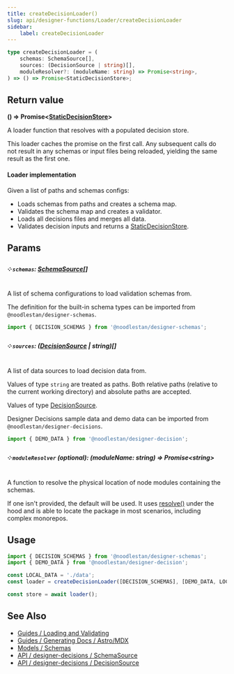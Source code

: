 ```yaml
---
title: createDecisionLoader()
slug: api/designer-functions/Loader/createDecisionLoader
sidebar:
    label: createDecisionLoader
---
```


```ts
type createDecisionLoader = (
    schemas: SchemaSource[],
    sources: (DecisionSource | string)[],
    moduleResolver?: (moduleName: string) => Promise<string>,
) => () => Promise<StaticDecisionStore>;
```

## Return value

**() => Promise&lt;[StaticDecisionStore](/api/designer-functions/Types/StaticDecisionStore)&gt;**

A loader function that resolves with a populated decision store.

This loader caches the promise on the first call. Any subsequent calls do not result in any schemas or input files being reloaded, yielding the same result as the first one.

#### Loader implementation

Given a list of paths and schemas configs:

-   Loads schemas from paths and creates a schema map.
-   Validates the schema map and creates a validator.
-   Loads all decisions files and merges all data.
-   Validates decision inputs and returns a [StaticDecisionStore](/api/designer-functions/Types/StaticDecisionStore).

## Params

##### ༶ `schemas`: [SchemaSource](/api/designer-decisions/Types/Meta/SchemaSource)[]

A list of schema configurations to load validation schemas from.

The definition for the built-in schema types can be imported from `@noodlestan/designer-schemas`.

```ts
import { DECISION_SCHEMAS } from '@noodlestan/designer-schemas';
```

##### ༶ `sources`: ([DecisionSource](/api/designer-decisions/Types/Meta/DecisionSource) | string)[]

A list of data sources to load decision data from.

Values of type `string` are treated as paths. Both relative paths (relative to the current working directory) and absolute paths are accepted.

Values of type [DecisionSource](/api/designer-decisions/Types/Meta/DecisionSource).

Designer Decisions sample data and demo data can be imported from `@noodlestan/designer-decisions`.

```ts
import { DEMO_DATA } from '@noodlestan/designer-decision';
```

##### ༶ `moduleResolver` (optional): (moduleName: string) => Promise&lt;string&gt;

A function to resolve the physical location of node modules containing the schemas.

If one isn't provided, the default will be used. It uses [resolve()](https://github.com/browserify/resolve) under the hood and is able to locate the package in most scenarios, including complex monorepos.

## Usage

```ts
import { DECISION_SCHEMAS } from '@noodlestan/designer-schemas';
import { DEMO_DATA } from '@noodlestan/designer-decision';

const LOCAL_DATA = './data';
const loader = createDecisionLoader([DECISION_SCHEMAS], [DEMO_DATA, LOCAL_DATA]);

const store = await loader();
```

## See Also

-   [Guides / Loading and Validating](/guides/loading-and-validating-design-decisions/)
-   [Guides / Generating Docs / Astro/MDX](/guides/generating-documentation/using-astro-components-in-mdx/)
-   [Models / Schemas](/models/schemas/)
-   [API / designer-decisions / SchemaSource](/api/designer-decisions/Types/Meta/SchemaSource)
-   [API / designer-decisions / DecisionSource](/api/designer-decisions/Types/Meta/DecisionSource)
